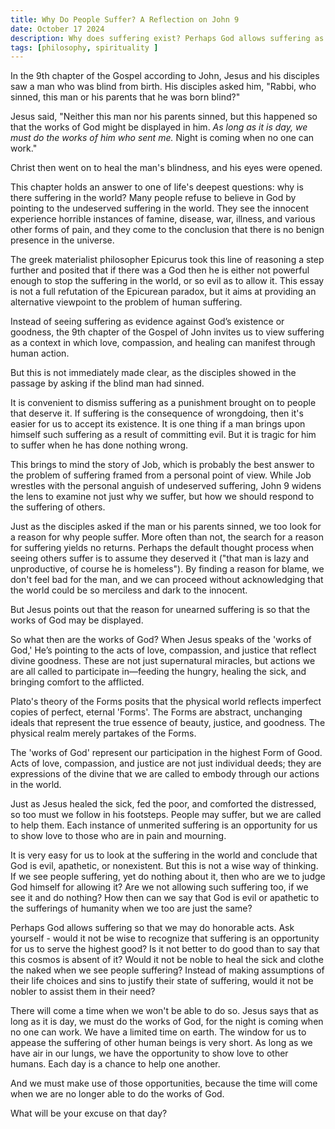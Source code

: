 ```yaml
---
title: Why Do People Suffer? A Reflection on John 9
date: October 17 2024
description: Why does suffering exist? Perhaps God allows suffering as an invitation for us to manifest love, compassion, and justice through human action.
tags: [philosophy, spirituality ]
---
```


In the 9th chapter of the Gospel according to John, Jesus and his disciples saw a man who was blind from birth.
His disciples asked him, "Rabbi, who sinned, this man or his parents that he was born blind?"

Jesus said, "Neither this man nor his parents sinned, but this happened so that the works of God might be displayed in him. 
*As long as it is day, we must do the works of him who sent me.* 
Night is coming when no one can work."

Christ then went on to heal the man's blindness, and his eyes were opened.

This chapter holds an answer to one of life's deepest questions: why is there suffering in the world?
Many people refuse to believe in God by pointing to the undeserved suffering in the world. They see the innocent experience horrible instances of famine, disease, war, illness, and various other forms of pain, and they come to the conclusion that there is no benign presence in the universe. 

The greek materialist philosopher Epicurus took this line of reasoning a step further and posited that if there was a God then he is either not powerful enough to stop the suffering in the world, or so evil as to allow it. This essay is not a full refutation of the Epicurean paradox, but it aims at providing an alternative viewpoint to the problem of human suffering. 

Instead of seeing suffering as evidence against God’s existence or goodness, the 9th chapter of the Gospel of John invites us to view suffering as a context in which love, compassion, and healing can manifest through human action.

But this is not immediately made clear, as the disciples showed in the passage by asking if the blind man had sinned.

It is convenient to dismiss suffering as a punishment brought on to people that deserve it. If suffering is the consequence of wrongdoing, then it's easier for us to accept its existence. It is one thing if a man brings upon himself such suffering as a result of committing evil. But it is tragic for him to suffer when he has done nothing wrong.

This brings to mind the story of Job, which is probably the best answer to the problem of suffering framed from a personal point of view. While Job wrestles with the personal anguish of undeserved suffering, John 9 widens the lens to examine not just why we suffer, but how we should respond to the suffering of others.

Just as the disciples asked if the man or his parents sinned, we too look for a reason for why people suffer. 
More often than not, the search for a reason for suffering yields no returns. Perhaps the default thought process when seeing others suffer is to assume they deserved it ("that man is lazy and unproductive, of course he is homeless"). By finding a reason for blame, we don't feel bad for the man, and we can proceed without acknowledging that the world could be so merciless and dark to the innocent.

But Jesus points out that the reason for unearned suffering is so that the works of God may be displayed. 

So what then are the works of God? 
When Jesus speaks of the 'works of God,' He’s pointing to the acts of love, compassion, and justice that reflect divine goodness. These are not just supernatural miracles, but actions we are all called to participate in—feeding the hungry, healing the sick, and bringing comfort to the afflicted.  

Plato's theory of the Forms posits that the physical world reflects imperfect copies of perfect, eternal 'Forms'. The Forms are abstract, unchanging ideals that represent the true essence of beauty, justice, and goodness. The physical realm merely partakes of the Forms.

The 'works of God' represent our participation in the highest Form of Good. Acts of love, compassion, and justice are not just individual deeds; they are expressions of the divine that we are called to embody through our actions in the world.

Just as Jesus healed the sick, fed the poor, and comforted the distressed, so too must we follow in his footsteps.
People may suffer, but we are called to help them. Each instance of unmerited suffering is an opportunity for us to show love to those who are in pain and mourning. 

It is very easy for us to look at the suffering in the world and conclude that God is evil, apathetic, or nonexistent. But this is not a wise way of thinking. If we see people suffering, yet do nothing about it, then who are we to judge God himself for allowing it? Are we not allowing such suffering too, if we see it and do nothing? How then can we say that God is evil or apathetic to the sufferings of humanity when we too are just the same?

Perhaps God allows suffering so that we may do honorable acts. 
Ask yourself - would it not be wise to recognize that suffering is an opportunity for us to serve the highest good? 
Is it not better to do good than to say that this cosmos is absent of it? 
Would it not be noble to heal the sick and clothe the naked when we see people suffering?
Instead of making assumptions of their life choices and sins to justify their state of suffering, would it not be nobler to assist them in their need?

There will come a time when we won't be able to do so.
Jesus says that as long as it is day, we must do the works of God, for the night is coming when no one can work.
We have a limited time on earth. The window for us to appease the suffering of other human beings is very short. As long as we have air in our lungs, we have the opportunity to show love to other humans. Each day is a chance to help one another. 

And we must make use of those opportunities, because the time will come when we are no longer able to do the works of God. 

What will be your excuse on that day?